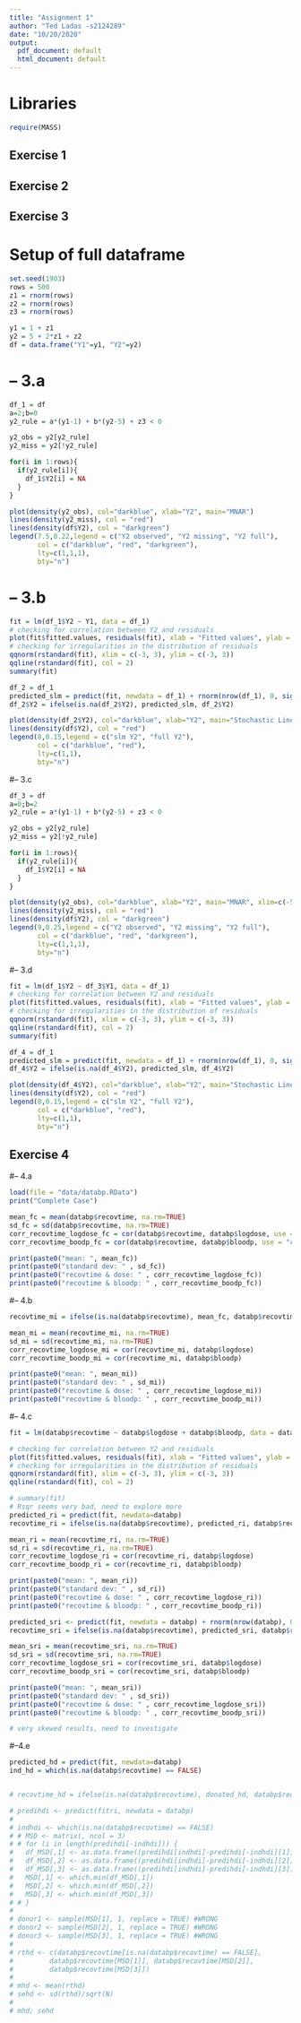 ```yaml
---
title: "Assignment 1"
author: "Ted Ladas -s2124289"
date: "10/20/2020"
output:
  pdf_document: default
  html_document: default
---
```


# Libraries

```r
require(MASS)
```

## Exercise 1

## Exercise 2

## Exercise 3

# Setup of full dataframe

```r
set.seed(1903)
rows = 500
z1 = rnorm(rows)
z2 = rnorm(rows)
z3 = rnorm(rows)

y1 = 1 + z1
y2 = 5 + 2*z1 + z2
df = data.frame("Y1"=y1, "Y2"=y2)
```

# -- 3.a

```r
df_1 = df
a=2;b=0
y2_rule = a*(y1-1) + b*(y2-5) + z3 < 0

y2_obs = y2[y2_rule]
y2_miss = y2[!y2_rule]

for(i in 1:rows){
  if(y2_rule[i]){
    df_1$Y2[i] = NA
  }
}

plot(density(y2_obs), col="darkblue", xlab="Y2", main="MNAR")
lines(density(y2_miss), col = "red")
lines(density(df$Y2), col = "darkgreen")
legend(7.5,0.22,legend = c("Y2 observed", "Y2 missing", "Y2 full"), 
       col = c("darkblue", "red", "darkgreen"),
       lty=c(1,1,1),
       bty="n")
```

# -- 3.b

```r
fit = lm(df_1$Y2 ~ Y1, data = df_1)
# checking for correlation between Y2 and residuals
plot(fit$fitted.values, residuals(fit), xlab = "Fitted values", ylab = "Residuals")
# checking for irregularities in the distribution of residuals
qqnorm(rstandard(fit), xlim = c(-3, 3), ylim = c(-3, 3))
qqline(rstandard(fit), col = 2)
summary(fit)
```

```r
df_2 = df_1
predicted_slm = predict(fit, newdata = df_1) + rnorm(nrow(df_1), 0, sigma(fit))
df_2$Y2 = ifelse(is.na(df_2$Y2), predicted_slm, df_2$Y2)

plot(density(df_2$Y2), col="darkblue", xlab="Y2", main="Stochastic Linear Regression")
lines(density(df$Y2), col = "red")
legend(8,0.15,legend = c("slm Y2", "full Y2"), 
       col = c("darkblue", "red"),
       lty=c(1,1),
       bty="n")
```

#-- 3.c

```r
df_3 = df
a=0;b=2
y2_rule = a*(y1-1) + b*(y2-5) + z3 < 0

y2_obs = y2[y2_rule]
y2_miss = y2[!y2_rule]

for(i in 1:rows){
  if(y2_rule[i]){
    df_1$Y2[i] = NA
  }
}

plot(density(y2_obs), col="darkblue", xlab="Y2", main="MNAR", xlim=c(-5,15))
lines(density(y2_miss), col = "red")
lines(density(df$Y2), col = "darkgreen")
legend(9,0.25,legend = c("Y2 observed", "Y2 missing", "Y2 full"), 
       col = c("darkblue", "red", "darkgreen"),
       lty=c(1,1,1),
       bty="n")
```

#-- 3.d

```r
fit = lm(df_1$Y2 ~ df_3$Y1, data = df_1)
# checking for correlation between Y2 and residuals
plot(fit$fitted.values, residuals(fit), xlab = "Fitted values", ylab = "Residuals")
# checking for irregularities in the distribution of residuals
qqnorm(rstandard(fit), xlim = c(-3, 3), ylim = c(-3, 3))
qqline(rstandard(fit), col = 2)
summary(fit)
```

```r
df_4 = df_1
predicted_slm = predict(fit, newdata = df_1) + rnorm(nrow(df_1), 0, sigma(fit))
df_4$Y2 = ifelse(is.na(df_4$Y2), predicted_slm, df_4$Y2)

plot(density(df_4$Y2), col="darkblue", xlab="Y2", main="Stochastic Linear Regression")
lines(density(df$Y2), col = "red")
legend(8,0.15,legend = c("slm Y2", "full Y2"), 
       col = c("darkblue", "red"),
       lty=c(1,1),
       bty="n")
```
## Exercise 4

#-- 4.a

```r
load(file = "data/databp.RData")
print("Complete Case")

mean_fc = mean(databp$recovtime, na.rm=TRUE)
sd_fc = sd(databp$recovtime, na.rm=TRUE)
corr_recovtime_logdose_fc = cor(databp$recovtime, databp$logdose, use = "complete")
corr_recovtime_boodp_fc = cor(databp$recovtime, databp$bloodp, use = "complete")

print(paste0("mean: ", mean_fc))
print(paste0("standard dev: " , sd_fc))
print(paste0("recovtime & dose: " , corr_recovtime_logdose_fc))
print(paste0("recovtime & bloodp: " , corr_recovtime_boodp_fc))
```
#-- 4.b

```r
recovtime_mi = ifelse(is.na(databp$recovtime), mean_fc, databp$recovtime)

mean_mi = mean(recovtime_mi, na.rm=TRUE)
sd_mi = sd(recovtime_mi, na.rm=TRUE)
corr_recovtime_logdose_mi = cor(recovtime_mi, databp$logdose)
corr_recovtime_boodp_mi = cor(recovtime_mi, databp$bloodp)

print(paste0("mean: ", mean_mi))
print(paste0("standard dev: " , sd_mi))
print(paste0("recovtime & dose: " , corr_recovtime_logdose_mi))
print(paste0("recovtime & bloodp: " , corr_recovtime_boodp_mi))
```
#-- 4.c

```r
fit = lm(databp$recovtime ~ databp$logdose + databp$bloodp, data = databp)

# checking for correlation between Y2 and residuals
plot(fit$fitted.values, residuals(fit), xlab = "Fitted values", ylab = "Residuals")
# checking for irregularities in the distribution of residuals
qqnorm(rstandard(fit), xlim = c(-3, 3), ylim = c(-3, 3))
qqline(rstandard(fit), col = 2)

# summary(fit)
# Rsqr seems very bad, need to explore more
predicted_ri = predict(fit, newdata=databp)
recovtime_ri = ifelse(is.na(databp$recovtime), predicted_ri, databp$recovtime)

mean_ri = mean(recovtime_ri, na.rm=TRUE)
sd_ri = sd(recovtime_ri, na.rm=TRUE)
corr_recovtime_logdose_ri = cor(recovtime_ri, databp$logdose)
corr_recovtime_boodp_ri = cor(recovtime_ri, databp$bloodp)

print(paste0("mean: ", mean_ri))
print(paste0("standard dev: " , sd_ri))
print(paste0("recovtime & dose: " , corr_recovtime_logdose_ri))
print(paste0("recovtime & bloodp: " , corr_recovtime_boodp_ri))
```
```r

predicted_sri <- predict(fit, newdata = databp) + rnorm(nrow(databp), 0, sigma(fit))
recovtime_sri = ifelse(is.na(databp$recovtime), predicted_sri, databp$recovtime)

mean_sri = mean(recovtime_sri, na.rm=TRUE)
sd_sri = sd(recovtime_sri, na.rm=TRUE)
corr_recovtime_logdose_sri = cor(recovtime_sri, databp$logdose)
corr_recovtime_boodp_sri = cor(recovtime_sri, databp$bloodp)

print(paste0("mean: ", mean_sri))
print(paste0("standard dev: " , sd_sri))
print(paste0("recovtime & dose: " , corr_recovtime_logdose_sri))
print(paste0("recovtime & bloodp: " , corr_recovtime_boodp_sri))

# very skewed results, need to investigate
```
#--4.e

```r
predicted_hd = predict(fit, newdata=databp)
ind_hd = which(is.na(databp$recovtime) == FALSE)


# recovtime_hd = ifelse(is.na(databp$recovtime), donated_hd, databp$recovtime)
```


```r
# predihdi <- predict(fitri, newdata = databp)
# 
# indhdi <- which(is.na(databp$recovtime) == FALSE)
# # MSD <- matrix(, ncol = 3)
# # for (i in length(predihdi[-indhdi])) {
#   df_MSD[,1] <- as.data.frame((predihdi[indhdi]-predihdi[-indhdi][1])**2)
#   df_MSD[,2] <- as.data.frame((predihdi[indhdi]-predihdi[-indhdi][2])**2)
#   df_MSD[,3] <- as.data.frame((predihdi[indhdi]-predihdi[-indhdi][3])**2)
#   MSD[,1] <- which.min(df_MSD[,1])
#   MSD[,2] <- which.min(df_MSD[,2])
#   MSD[,3] <- which.min(df_MSD[,3])
# # }
# 
# donor1 <- sample(MSD[1], 1, replace = TRUE) #WRONG
# donor2 <- sample(MSD[2], 1, replace = TRUE) #WRONG
# donor3 <- sample(MSD[3], 1, replace = TRUE) #WRONG
# 
# rthd <- c(databp$recovtime[is.na(databp$recovtime) == FALSE],
#         databp$recovtime[MSD[1]], databp$recovtime[MSD[2]],
#         databp$recovtime[MSD[3]])
# 
# mhd <- mean(rthd)
# sehd <- sd(rthd)/sqrt(N)
# 
# mhd; sehd
```



